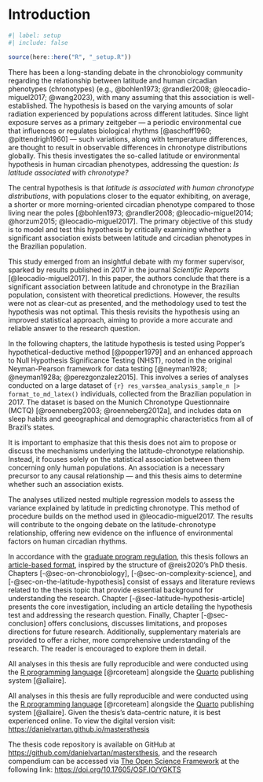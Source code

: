 <!-- %:::% index begin %:::% -->
# Introduction {#sec-introduction}

```r
#| label: setup
#| include: false

source(here::here("R", "_setup.R"))
```

<!-- %:::% index pdf begin %:::% -->
There has been a long-standing debate in the chronobiology community regarding the relationship between latitude and human circadian phenotypes (chronotypes) (e.g., @bohlen1973; @randler2008; @leocadio-miguel2017; @wang2023), with many assuming that this association is well-established. The hypothesis is based on the varying amounts of solar radiation experienced by populations across different latitudes. Since light exposure serves as a primary zeitgeber — a periodic environmental cue that influences or regulates biological rhythms [@aschoff1960; @pittendrigh1960] — such variations, along with temperature differences, are thought to result in observable differences in chronotype distributions globally. This thesis investigates the so-called latitude or environmental hypothesis in human circadian phenotypes, addressing the question: *Is latitude associated with chronotype?*

The central hypothesis is that *latitude is associated with human chronotype distributions*, with populations closer to the equator exhibiting, on average, a shorter or more morning-oriented circadian phenotype compared to those living near the poles [@bohlen1973; @randler2008; @leocadio-miguel2014; @horzum2015; @leocadio-miguel2017]. The primary objective of this study is to model and test this hypothesis by critically examining whether a significant association exists between latitude and circadian phenotypes in the Brazilian population.

This study emerged from an insightful debate with my former supervisor, sparked by results published in 2017 in the journal *Scientific Reports* [@leocadio-miguel2017]. In this paper, the authors conclude that there is a significant association between latitude and chronotype in the Brazilian population, consistent with theoretical predictions. However, the results were not as clear-cut as presented, and the methodology used to test the hypothesis was not optimal. This thesis revisits the hypothesis using an improved statistical approach, aiming to provide a more accurate and reliable answer to the research question.

In the following chapters, the latitude hypothesis is tested using Popper's hypothetical-deductive method [@popper1979] and an enhanced approach to Null Hypothesis Significance Testing (NHST), rooted in the original Neyman-Pearson framework for data testing [@neyman1928; @neyman1928a; @perezgonzalez2015]. This involves a series of analyses conducted on a large dataset of `{r} res_vars$ea_analysis_sample_n |> format_to_md_latex()` individuals, collected from the Brazilian population in 2017. The dataset is based on the Munich Chronotype Questionnaire (MCTQ) [@roenneberg2003; @roenneberg2012a], and includes data on sleep habits and geeographical and demographic characteristics from all of Brazil's states.

It is important to emphasize that this thesis does not aim to propose or discuss the mechanisms underlying the latitude-chronotype relationship. Instead, it focuses solely on the statistical association between them concerning only human populations. An association is a necessary precursor to any causal relationship — and this thesis aims to determine whether such an association exists.

The analyses utilized nested multiple regression models to assess the variance explained by latitude in predicting chronotype. This method of procedure builds on the method used in @leocadio-miguel2017. The results will contribute to the ongoing debate on the latitude-chronotype relationship, offering new evidence on the influence of environmental factors on human circadian rhythms.

In accordance with the [graduate program regulation](https://leginf.usp.br/?resolucao=resolucao-copgr-no-7829-de-03-de-outubro-de-2019#:~:text=XI%20%E2%80%93%20PROCEDIMENTOS%20PARA%20DEP%C3%93SITO%20DA%20DISSERTA%C3%87%C3%83O), this thesis follows an [article-based format](https://en.wikipedia.org/wiki/Collection_of_articles), inspired by the structure of @reis2020's PhD thesis. Chapters [-@sec-on-chronobiology], [-@sec-on-complexity-science], and [-@sec-on-the-latitude-hypothesis] consist of essays and literature reviews related to the thesis topic that provide essential background for understanding the research. Chapter [-@sec-latitude-hypothesis-article] presents the core investigation, including an article detailing the hypothesis test and addressing the research question. Finally, Chapter [-@sec-conclusion] offers conclusions, discusses limitations, and proposes directions for future research. Additionally, supplementary materials are provided to offer a richer, more comprehensive understanding of the research. The reader is encouraged to explore them in detail.

::: {.content-visible when-format="html"}
All analyses in this thesis are fully reproducible and were conducted using the [R programming language](https://www.r-project.org/) [@rcoreteam] alongside the [Quarto](https://quarto.org/) publishing system [@allaire].
:::

::: {.content-visible when-format="pdf"}
All analyses in this thesis are fully reproducible and were conducted using the [R programming language](https://www.r-project.org/) [@rcoreteam] alongside the [Quarto](https://quarto.org/) publishing system [@allaire]. Given the thesis's data-centric nature, it is best experienced online. To view the digital version
visit: <https://danielvartan.github.io/mastersthesis>

The thesis code repository is available on GitHub at <https://github.com/danielvartan/mastersthesis>, and the research compendium can be accessed via [The Open Science Framework](https://osf.io/) at the following link:  <https://doi.org/10.17605/OSF.IO/YGKTS>
:::
<!-- %:::% index end %:::% -->
